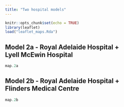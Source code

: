 ```yaml
---
title: "Two hospital models"
---
```


```r
knitr::opts_chunk$set(echo = TRUE)
library(leaflet)
load("leaflet_maps.Rda")
```


## Model 2a - Royal Adelaide Hospital + <br/> Lyell McEwin Hospital


```r
map.2a
```

## Model 2b - Royal Adelaide Hospital +  <br/> Flinders Medical Centre

```r
map.2b
```


